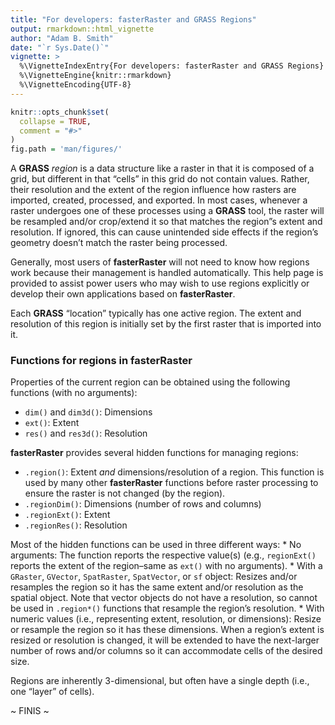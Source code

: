 ---
title: "For developers: fasterRaster and GRASS Regions"
output: rmarkdown::html_vignette
author: "Adam B. Smith"
date: "`r Sys.Date()`"
vignette: >
  %\VignetteIndexEntry{For developers: fasterRaster and GRASS Regions}
  %\VignetteEngine{knitr::rmarkdown}
  %\VignetteEncoding{UTF-8}
---

```{r, include = FALSE}
knitr::opts_chunk$set(
  collapse = TRUE,
  comment = "#>"
)
fig.path = 'man/figures/'
```
A **GRASS** *region* is a data structure like a raster in that it is composed of a grid, but different in that "cells" in this grid do not contain values. Rather, their resolution and the extent of the region influence how rasters are imported, created, processed, and exported. In most cases, whenever a raster undergoes one of these processes using a **GRASS** tool, the raster will be resampled and/or crop/extend it so that matches the region"s extent and resolution. If ignored, this can cause unintended side effects if the region's geometry doesn't match the raster being processed.

Generally, most users of **fasterRaster** will not need to know how regions work because their management is handled automatically.  This help page is provided to assist power users who may wish to use regions explicitly or develop their own applications based on **fasterRaster**.

Each **GRASS** "location" typically has one active region. The extent and resolution of this region is initially set by the first raster that is imported into it.

### Functions for regions in **fasterRaster**

Properties of the current region can be obtained using the following functions (with no arguments):

* `dim()` and `dim3d()`: Dimensions
* `ext()`: Extent
* `res()` and `res3d()`: Resolution

**fasterRaster** provides several hidden functions for managing regions:

* `.region()`: Extent *and* dimensions/resolution of a region. This function is used by many other **fasterRaster** functions before raster processing to ensure the raster is not changed (by the region).
* `.regionDim()`: Dimensions (number of rows and columns)
* `.regionExt()`: Extent
* `.regionRes()`: Resolution

Most of the hidden functions can be used in three different ways:
* No arguments: The function reports the respective value(s) (e.g., `regionExt()` reports the extent of the region--same as `ext()` with no arguments).
* With a `GRaster`, `GVector`, `SpatRaster`, `SpatVector`, or `sf` object: Resizes and/or resamples the region so it has the same extent and/or resolution as the spatial object. Note that vector objects do not have a resolution, so cannot be used in `.region*()` functions that resample the region's resolution.
* With numeric values (i.e., representing extent, resolution, or dimensions): Resize or resample the region so it has these dimensions. When a region's extent is resized or resolution is changed, it will be extended to have the next-larger number of rows and/or columns so it can accommodate cells of the desired size.

Regions are inherently 3-dimensional, but often have a single depth (i.e., one "layer" of cells).


~ FINIS ~
